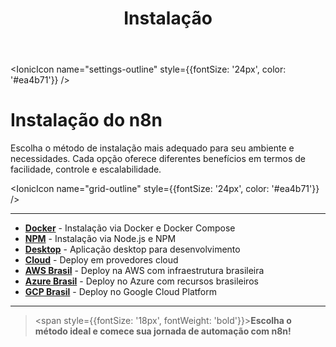 ﻿---
sidebar_position: 1
title: Instalação
description: Guias completos para instalar n8n em diferentes ambientes
keywords: [n8n, instalação, docker, npm, cloud, desktop, aws, azure, gcp]
---

<IonicIcon name="settings-outline" style={{fontSize: '24px', color: '#ea4b71'}} />

# Instalação do n8n

Escolha o método de instalação mais adequado para seu ambiente e necessidades. Cada opção oferece diferentes benefícios em termos de facilidade, controle e escalabilidade.

<IonicIcon name="grid-outline" style={{fontSize: '24px', color: '#ea4b71'}} />

---

- **[Docker](./docker)** - Instalação via Docker e Docker Compose
- **[NPM](./npm)** - Instalação via Node.js e NPM
- **[Desktop](./desktop)** - Aplicação desktop para desenvolvimento
- **[Cloud](./cloud)** - Deploy em provedores cloud
- **[AWS Brasil](./aws-brasil)** - Deploy na AWS com infraestrutura brasileira
- **[Azure Brasil](./azure-brasil)** - Deploy no Azure com recursos brasileiros
- **[GCP Brasil](./gcp-brasil)** - Deploy no Google Cloud Platform

---

> <span style={{fontSize: '18px', fontWeight: 'bold'}}>**Escolha o método ideal e comece sua jornada de automação com n8n!**</span>

